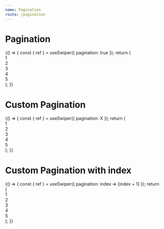 ```yaml
---
name: Pagination
route: /pagination
---
```



# Pagination

<Playground>
  {() => {
    const { ref } = useSwiper({ pagination: true });
    return (
      <div ref={ref}>
        <div>1</div>
        <div>2</div>
        <div>3</div>
        <div>4</div>
        <div>5</div>
      </div>
    );
  }}
</Playground>

# Custom Pagination

<Playground>
  {() => {
    const { ref } = useSwiper({ pagination: <span>X</span> });
    return (
      <div ref={ref}>
        <div>1</div>
        <div>2</div>
        <div>3</div>
        <div>4</div>
        <div>5</div>
      </div>
    );
  }}
</Playground>

# Custom Pagination with index

<Playground>
  {() => {
    const { ref } = useSwiper({
      pagination: index => <span>{index + 1}</span>
    });
    return (
      <div ref={ref}>
        <div>1</div>
        <div>2</div>
        <div>3</div>
        <div>4</div>
        <div>5</div>
      </div>
    );
  }}
</Playground>

